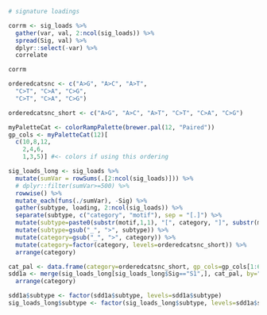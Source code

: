 ```r

# signature loadings

corrm <- sig_loads %>%
  gather(var, val, 2:ncol(sig_loads)) %>%
  spread(Sig, val) %>%
  dplyr::select(-var) %>%
  correlate

corrm

orderedcatsnc <- c("A>G", "A>C", "A>T",
  "C>T", "C>A", "C>G",
  "C>T", "C>A", "C>G")

orderedcatsnc_short <- c("A>G", "A>C", "A>T", "C>T", "C>A", "C>G")

myPaletteCat <- colorRampPalette(brewer.pal(12, "Paired"))
gp_cols <- myPaletteCat(12)[
  c(10,8,12,
    2,4,6,
    1,3,5)] #<- colors if using this ordering

sig_loads_long <- sig_loads %>%
  mutate(sumVar = rowSums(.[2:ncol(sig_loads)])) %>%
  # dplyr::filter(sumVar>=500) %>%
  rowwise() %>%
  mutate_each(funs(./sumVar), -Sig) %>%
  gather(subtype, loading, 2:ncol(sig_loads)) %>%
  separate(subtype, c("category", "motif"), sep = "[.]") %>%
  mutate(subtype=paste0(substr(motif,1,1), "[", category, "]", substr(motif,3,3))) %>%
  mutate(subtype=gsub("_", ">", subtype)) %>%
  mutate(category=gsub("_", ">", category)) %>%
  mutate(category=factor(category, levels=orderedcatsnc_short)) %>%
  arrange(category)

cat_pal <- data.frame(category=orderedcatsnc_short, gp_cols=gp_cols[1:6])
sdd1a <- merge(sig_loads_long[sig_loads_long$Sig=="S1",], cat_pal, by="category") %>%
  arrange(category)

sdd1a$subtype <- factor(sdd1a$subtype, levels=sdd1a$subtype)
sig_loads_long$subtype <- factor(sig_loads_long$subtype, levels=sdd1a$subtype)

```
